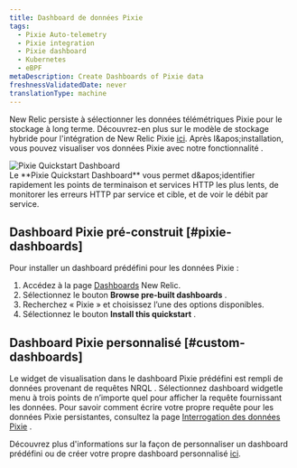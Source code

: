 ```yaml
---
title: Dashboard de données Pixie
tags:
  - Pixie Auto-telemetry
  - Pixie integration
  - Pixie dashboard
  - Kubernetes
  - eBPF
metaDescription: Create Dashboards of Pixie data
freshnessValidatedDate: never
translationType: machine
---
```


New Relic persiste à sélectionner les données télémétriques Pixie pour le stockage à long terme. Découvrez-en plus sur le modèle de stockage hybride pour l'intégration de New Relic Pixie [ici](/docs/kubernetes-pixie/auto-telemetry-pixie/understand-use-data/overview). Après l&amp;apos;installation, vous pouvez visualiser vos données Pixie avec notre fonctionnalité <InlinePopover type="dashboards" />.

<img title="Pixie Quickstart Dashboard" alt="Pixie Quickstart Dashboard" src="/images/pixie_screenshot-full_dashboard.webp" />

<figcaption>
  Le <DNT>**Pixie Quickstart Dashboard**</DNT> vous permet d&amp;apos;identifier rapidement les points de terminaison et services HTTP les plus lents, de monitorer les erreurs HTTP par service et cible, et de voir le débit par service.
</figcaption>

## Dashboard Pixie pré-construit [#pixie-dashboards]

Pour installer un dashboard prédéfini pour les données Pixie :

1. Accédez à la page [Dashboards](https://one.newrelic.com/dashboards) New Relic.
2. Sélectionnez le bouton <DNT>**Browse pre-built dashboards**</DNT> .
3. Recherchez « Pixie » et choisissez l’une des options disponibles.
4. Sélectionnez le bouton <DNT>**Install this quickstart**</DNT> .

## Dashboard Pixie personnalisé [#custom-dashboards]

Le widget de visualisation dans le dashboard Pixie prédéfini est rempli de données provenant de requêtes NRQL . Sélectionnez dashboard widgetle menu à trois points de n’importe quel pour afficher la requête fournissant les données. Pour savoir comment écrire votre propre requête pour les données Pixie persistantes, consultez la page [Interrogation des données Pixie](/docs/kubernetes-pixie/auto-telemetry-pixie/understand-use-data/query-pixie-data) .

Découvrez plus d'informations sur la façon de personnaliser un dashboard prédéfini ou de créer votre propre dashboard personnalisé [ici](/docs/query-your-data/explore-query-data/dashboards/introduction-dashboards).